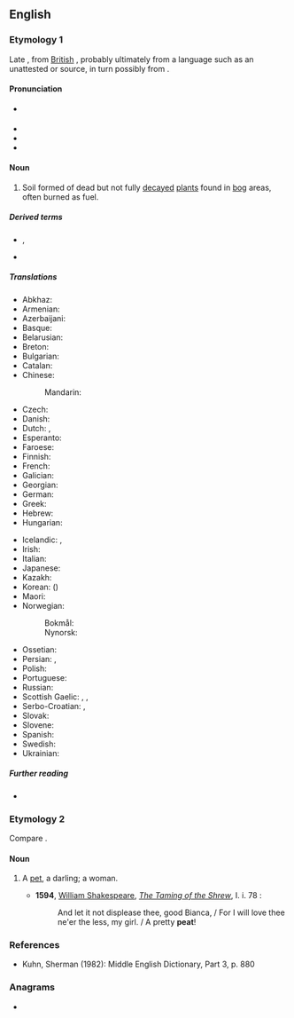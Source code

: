 {{also|Peat}}
==English==

===Etymology 1===
Late {{inh|en|enm|-}}, from [[w:British Latin|British]] {{der|en|VL.|peta}}, probably ultimately from a {{der|en|cel|-}} language such as an unattested {{der|en|xpi|-}} or {{der|en|cel-bry|-}} source, in turn possibly from {{der|en|cel-bry-pro|*peθ||portion, segment, piece}}.

====Pronunciation====
* {{a|UK|US}} {{IPA|/piːt/|lang=en}}
* {{audio|en-us-peat.ogg|Audio (US)|lang=en}}
* {{rhymes|iːt|lang=en}}
* {{homophones|lang=en|Pete}}

====Noun====
{{en-noun|~}}

# Soil formed of dead but not fully [[decay|decayed]] [[plant]]s found in [[bog]] areas, often burned as fuel. {{defdate|from 14th c.}}

=====Derived terms=====
* {{l|en|peat bog}}, {{l|en|peatbog}}
* {{l|en|peaty}}

=====Translations=====
{{trans-top|soil}}
* Abkhaz: {{t|ab|аторф|alt=а-то́рф|sc=Cyrl}}
* Armenian: {{t+|hy|տորֆ}}
* Azerbaijani: {{t|az|torf}}
* Basque: {{t|eu|zohikatz}}
* Belarusian: {{t|be|торф|m}}
* Breton: {{t+|br|taouarc'h}}
* Bulgarian: {{t|bg|торф|m}}
* Catalan: {{t+|ca|torba|f}}
* Chinese:
*: Mandarin: {{t+|cmn|泥炭|tr=nítàn|sc=Hani}}
* Czech: {{t+|cs|rašelina|f}}
* Danish: {{t|da|tørv}}
* Dutch: {{t+|nl|turf|m}}, {{t+|nl|veen|n}}
* Esperanto: {{t|eo|torfo}}
* Faroese: {{t|fo|torv|n}}
* Finnish: {{t+|fi|turve}}
* French: {{t+|fr|tourbe|f}}
* Galician: {{t+|gl|turba|f}}
* Georgian: {{t|ka|ტორფი}}
* German: {{t+|de|Torf|m}}
* Greek: {{t+|el|τύρφη|f}}
* Hebrew: {{t+|he|כָּבוּל|m|tr=kavul}}
* Hungarian: {{t+|hu|tőzeg}}
{{trans-mid}}
* Icelandic: {{t|is|torf|n}}, {{t+|is|mór|m}}
* Irish: {{t+|ga|móin|f}}
* Italian: {{t+|it|torba|f}}
* Japanese: {{t|ja|泥炭|tr=[[でいたん]], deitan|sc=Jpan}}
* Kazakh: {{t|kk|шымтезек}}
* Korean: {{t+|ko|이탄}} ({{t+|ko|泥炭}})
* Maori: {{t|mi|rei}}
* Norwegian:
*: Bokmål: {{t|no|torv|m|f}}
*: Nynorsk: {{t|no|torv|f|n}}
* Ossetian: {{t|os|торф}}
* Persian: {{t+|fa|تورب|tr=turb|sc=fa-Arab}}, {{t+|fa|پوده|tr=pude|sc=fa-Arab}}
* Polish: {{t+|pl|torf|m}}
* Portuguese: {{t+|pt|turfa|f}}
* Russian: {{t+|ru|торф|m}}
* Scottish Gaelic: {{t|gd|mòine|f}}, {{qualifier|single piece}} {{t|gd|fàd|m}}, {{qualifier|single piece}} {{t|gd|fòid|f}}
* Serbo-Croatian: {{t|sh|тресет|m|sc=Cyrl}}, {{t+|sh|treset|m}}
* Slovak: {{t|sk|rašelina|f}}
* Slovene: {{t+|sl|šota|f}}
* Spanish: {{t+|es|turba|f}}
* Swedish: {{t+|sv|torv}}
* Ukrainian: {{t|uk|торф|m|tr=torf|sc=Cyrl}}
{{trans-bottom}}

=====Further reading=====
* {{projectlink|wikipedia}}

===Etymology 2===
Compare {{m|en|pet||a favourite}}.

====Noun====
{{en-noun}}

# {{lb|en|obsolete}} A [[pet]], a darling; a woman.
#* '''1594''', [[w: William Shakespeare|William Shakespeare]], ''[[s: The Taming of the Shrew|The Taming of the Shrew]]'', I. i. 78 :
#*: And let it not displease thee, good Bianca, / For I will love thee ne'er the less, my girl. / A pretty '''peat'''!

===References===
* Kuhn, Sherman (1982): Middle English Dictionary, Part 3, p. 880

===Anagrams===
* {{anagrams|en|a=aept|PETA|Paet|Pate|Peta|epta-|pate|peta-|pâté|tape|tepa}}